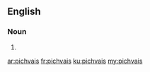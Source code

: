 ==English==

===Noun===
{{head|en}}

# {{plural of|pichvai}}

[[ar:pichvais]]
[[fr:pichvais]]
[[ku:pichvais]]
[[my:pichvais]]